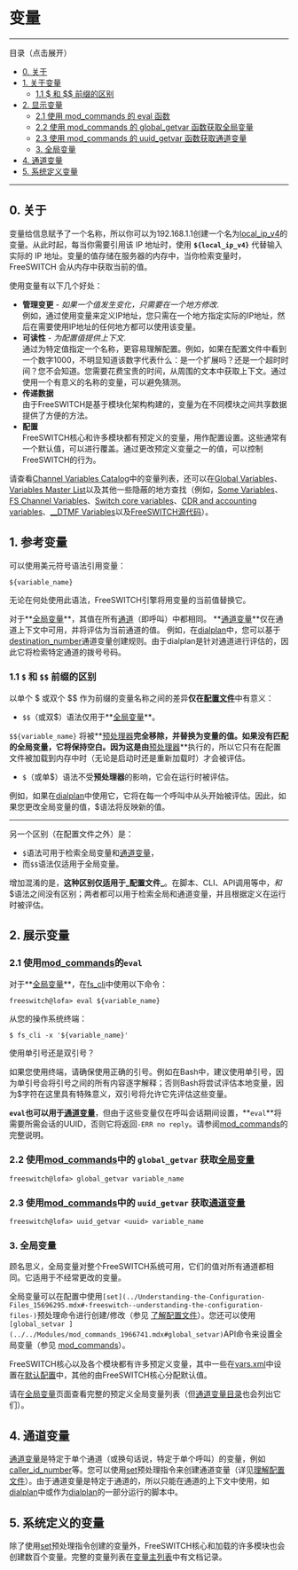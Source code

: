 # 变量

---

目录（点击展开）

* [0\. 关于](#0-关于)
* [1\. 关于变量](#1-关于变量)  
   * [1.1 $ 和 $$ 前缀的区别](#11-$-和-$$-前缀的区别)
* [2\. 显示变量](#2-显示变量)  
   * [2.1 使用 mod\_commands 的 eval 函数](#2.1-使用-mod\_commands-的-eval-函数)  
   * [2.2 使用 mod\_commands 的 global\_getvar 函数获取全局变量](#2.2-使用-mod\_commands-的-global\_getvar-函数获取全局变量)  
   * [2.3 使用 mod\_commands 的 uuid\_getvar 函数获取通道变量](#2.3-使用-mod\_commands-的-uuid\_getvar-函数获取通道变量)  
   * [3\. 全局变量](#3-全局变量)
* [4\. 通道变量](#4-通道变量)
* [5\. 系统定义变量](#5-系统定义变量)

---

## 0\. 关于

变量给信息赋予了一个名称，所以你可以为192.168.1.1创建一个名为[local\_ip\_v4](../../../Channel-Variables-Catalog/local_ip_v4_16353556.mdx#local_ip_v4)的变量。从此时起，每当你需要引用该 IP 地址时，使用 **`${local_ip_v4}`** 代替输入实际的 IP 地址。变量的值存储在服务器的内存中，当你检索变量时，FreeSWITCH 会从内存中获取当前的值。

使用变量有以下几个好处：

* **管理变更** - _如果一个值发生变化，只需要在一个地方修改_.  
例如，通过使用变量来定义IP地址，您只需在一个地方指定实际的IP地址，然后在需要使用IP地址的任何地方都可以使用该变量。
* **可读性** - _为配置值提供上下文_.  
通过为特定值指定一个名称，更容易理解配置。例如，如果在配置文件中看到一个数字1000，不明显知道该数字代表什么：是一个扩展吗？还是一个超时时间？您不会知道。您需要花费宝贵的时间，从周围的文本中获取上下文。通过使用一个有意义的名称的变量，可以避免猜测。
* **传递数据**  
由于FreeSWITCH是基于模块化架构构建的，变量为在不同模块之间共享数据提供了方便的方法。
* **配置**  
FreeSWITCH核心和许多模块都有预定义的变量，用作配置设置。这些通常有一个默认值，可以进行覆盖。通过更改预定义变量之一的值，可以控制FreeSWITCH的行为。

请查看[Channel Variables Catalog](../../../Channel-Variables-Catalog/index.mdx#comments)中的变量列表，还可以在[Global Variables](./Global-Variables_13173994.mdx#about)、[Variables Master List](../../Dialplan/Variables-Master-List_16352570.mdx#id)以及其他一些隐蔽的地方查找（例如，[Some Variables](../../Dialplan/Variables-Archive/some-variable/Some-Variables_16352547.mdx#some_variable)、[FS Channel Variables](../../Dialplan/Variables-Archive/--Channel-Variables/FS-Channel-Variables_13173384.mdx#about--)、[Switch core variables](../../Dialplan/-Variables-(work-in-progress)/Switch-core-variables_7766279.mdx#about)、[CDR and accounting variables](../../Dialplan/-Variables-(work-in-progress)/CDR-and-accounting-variables_7766283.mdx#--)、[\_\_DTMF Variables](../../Dialplan/Variables-Archive/x__DTMF-Variables_16352562.mdx#about)以及[FreeSWITCH源代码](https://github.com/signalwire/freeswitch)）。

## 1\. 参考变量

可以使用美元符号语法引用变量：

```text
${variable_name}
```

无论在何处使用此语法，FreeSWITCH引擎将用变量的当前值替换它。

对于**[全局变量](./Global-Variables_13173994.mdx#about)**，其值在所有[通道](../../Dialplan/Channel-States_7144639.mdx#0-about)（即呼叫）中都相同。
**[通道变量](../../Dialplan/Channel-Variables_16352493.mdx#about)**仅在通道上下文中可用，并将评估为当前通道的值。
例如，在[dialplan](../../Dialplan/index.mdx#0-about)中，您可以基于[destination_number](../../../Channel-Variables-Catalog/destination_number_16353647.mdx#destination_number)通道变量创建规则。由于dialplan是针对通道进行评估的，因此它将检索特定通道的拨号号码。

### 1.1 `$` 和 `$$` 前缀的区别

以单个 $ 或双个 $$ 作为前缀的变量名称之间的差异**仅在**[**配置文件**](../../Configuration/index.mdx#about)中有意义：

* `$$`（或双$）语法仅用于**[全局变量](./Global-Variables_13173994.mdx#about)**。

`$${variable_name}` 将被**[预处理器](../Understanding-the-Configuration-Files_15696295.mdx)**完全移除，并替换为变量的值。如果没有匹配的全局变量，它将保持空白。因为这是由**[预处理器](../Understanding-the-Configuration-Files_15696295.mdx)**执行的，所以它只有在配置文件被加载到内存中时（无论是启动时还是重新加载时）才会被评估。

* `$`（或单$）语法不受**预处理器**的影响，它会在运行时被评估。

例如，如果在[dialplan](../../Dialplan/index.mdx#0-about)中使用它，它将在每一个呼叫中从头开始被评估。因此，如果您更改全局变量的值，$语法将反映新的值。

---

另一个区别（在配置文件之外）是：

* `$`语法可用于检索全局变量和[通道变量](../../Dialplan/Channel-Variables_16352493.mdx#about)，
* 而`$$`语法仅适用于全局变量。

增加混淆的是，**这种区别仅适用于_配置文件_**。在脚本、CLI、API调用等中，$和$$语法之间没有区别；两者都可以用于检索全局和通道变量，并且根据定义在运行时被评估。

## 2. 展示变量

### 2.1 使用[mod_commands](../../Modules/mod_commands_1966741.mdx#--)的`eval`

对于**[全局变量](./Global-Variables_13173994.mdx#about)**，在[fs_cli](../../Client-and-Developer-Interfaces/1048948.mdx#or)中使用以下命令：

```text
freeswitch@lofa> eval ${variable_name}
```

从您的操作系统终端：

```text
$ fs_cli -x '${variable_name}'
```

使用单引号还是双引号？

如果您使用终端，请确保使用正确的引号。例如在Bash中，建议使用单引号，因为单引号会将引号之间的所有内容逐字解释；否则Bash将尝试评估本地变量，因为$字符在这里具有特殊意义，双引号将允许它先评估这些变量。

**`eval`**也可以用于**[通道变量](../../Dialplan/Channel-Variables_16352493.mdx#about)**，但由于这些变量仅在呼叫会话期间设置，**`eval`**将需要所需会话的UUID，否则它将返回`-ERR no reply`。请参阅[mod_commands](../../Modules/mod_commands_1966741.mdx#--)的完整说明。

### 2.2 使用[mod_commands](../../Modules/mod_commands_1966741.mdx#--)中的 `global_getvar` 获取[全局变量](./Global-Variables_13173994.mdx#about)

```text
freeswitch@lofa> global_getvar variable_name
```

### 2.3 使用[mod_commands](../../Modules/mod_commands_1966741.mdx#--)中的 `uuid_getvar` 获取[通道变量](../../Dialplan/Channel-Variables_16352493.mdx#about)

```text
freeswitch@lofa> uuid_getvar <uuid> variable_name
```

### 3\. 全局变量

顾名思义，全局变量对整个FreeSWITCH系统可用，它们的值对所有通道都相同。它适用于不经常更改的变量。

全局变量可以在配置中使用`[set](../Understanding-the-Configuration-Files_15696295.mdx#-freeswitch--understanding-the-configuration-files-)`预处理命令进行创建/修改（参见 [了解配置文件](../Understanding-the-Configuration-Files_15696295.mdx)）。您还可以使用`[global_setvar ](../../Modules/mod_commands_1966741.mdx#global_setvar)`API命令来设置全局变量（参见 [mod_commands](../../Modules/mod_commands_1966741.mdx#--)）。

FreeSWITCH核心以及各个模块都有许多预定义变量，其中一些在[vars.xml](../../Configuration/Configuring-FreeSWITCH/vars.xml_7144079.mdx#about)中设置在[默认配置](../../Configuration/Default-Configuration_6587388.mdx#mod_vp8)中，其他的由FreeSWITCH核心分配默认值。

请在[全局变量](./Global-Variables_13173994.mdx#about)页面查看完整的预定义全局变量列表（但[通道变量目录](../../../Channel-Variables-Catalog/index.mdx#comments)也会列出它们）。

## 4. 通道变量

[通道变量](../../Dialplan/Channel-Variables_16352493.mdx#about)是特定于单个通道（或换句话说，特定于单个呼叫）的变量，例如[caller\_id\_number](../../../Channel-Variables-Catalog/caller_id_number_16352836.mdx#caller_id_number)等。您可以使用[set](../../Modules/mod-dptools/6586661.mdx#about)预处理指令来创建通道变量（详见[理解配置文件](../Understanding-the-Configuration-Files_15696295.mdx)）。由于通道变量是特定于通道的，所以只能在通道的上下文中使用，如[dialplan](../../Dialplan/index.mdx#0-about)中或作为[dialplan](../../Dialplan/index.mdx#0-about)的一部分运行的脚本中。

## 5. 系统定义的变量

除了使用[set](../../Modules/mod-dptools/6586661.mdx#about)预处理指令创建的变量外，FreeSWITCH核心和加载的许多模块也会创建数百个变量。完整的变量列表在[变量主列表](../../Dialplan/Variables-Master-List_16352570.mdx#id)中有文档记录。